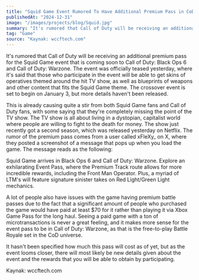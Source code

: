 ```yaml
---
title: "Squid Game Event Rumored To Have Additional Premium Pass in CoD: Black Ops 6"
publishedAt: "2024-12-31"
image: "/images/projects/blog/Squid.jpg"
summary: "It's rumored that Call of Duty will be receiving an additional premium pass for the Squid Game event that is coming soon to Call of Duty: Black Ops 6 and Call of Duty: Warzone."
tag: "Game"
source: "Kaynak: wccftech.com"
---
```


It's rumored that Call of Duty will be receiving an additional premium pass for the Squid Game event that is coming soon to Call of Duty: Black Ops 6 and Call of Duty: Warzone. The event was officially teased yesterday, where it's said that those who participate in the event will be able to get skins of operatives themed around the hit TV show, as well as blueprints of weapons and other content that fits the Squid Game theme. The crossover event is set to begin on January 3, but more details haven't been released.

This is already causing quite a stir from both Squid Game fans and Call of Duty fans, with some saying that they're completely missing the point of the TV show. The TV show is all about living in a dystopian, capitalist world where people are willing to fight to the death for money. The show just recently got a second season, which was released yesterday on Netflix.
The rumor of the premium pass comes from a user called xFleXy_ on X, where they posted a screenshot of a message that pops up when you load the game. The message reads as the following:

Squid Game arrives in Black Ops 6 and Call of Duty: Warzone. Explore an exhilarating Event Pass, where the Premium Track route allows for more incredible rewards, including the Front Man Operator. Plus, a myriad of LTM's will feature signature sinister takes on Red Light/Green Light mechanics.

A lot of people also have issues with the game having premium battle passes due to the fact that a significant amount of people who purchased the game would have paid at least $70 for it rather than playing it via Xbox Game Pass for the long haul. Seeing a paid game with a ton of microtransactions is never a great feeling, and it makes more sense for the event pass to be in Call of Duty: Warzone, as that is the free-to-play Battle Royale set in the CoD universe.

It hasn't been specified how much this pass will cost as of yet, but as the event looms closer, there will most likely be new details given about the event and the rewards that you will be able to obtain by participating.

Kaynak: wccftech.com